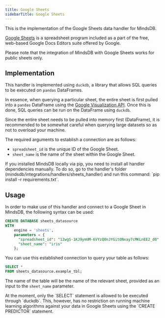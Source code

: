 ```yaml
---
title: Google Sheets
sidebarTitle: Google Sheets
---
```


This is the implementation of the Google Sheets data handler for MindsDB.

[Google Sheets](https://www.google.com/sheets/about/) is a spreadsheet program included as a part of the free, web-based Google Docs Editors suite offered by Google.

<Warning>
Please note that the integration of MindsDB with Google Sheets works for public sheets only.
</Warning>

## Implementation

This handler is implemented using `duckdb`, a library that allows SQL queries to be executed on `pandas` DataFrames.

In essence, when querying a particular sheet, the entire sheet is first pulled into a `pandas` DataFrame using the [Google Visualization API](https://developers.google.com/chart/interactive/docs/reference). Once this is done, SQL queries can be run on the DataFrame using `duckdb`.

<Tip>
Since the entire sheet needs to be pulled into memory first (DataFrame), it is recommended to be somewhat careful when querying large datasets so as not to overload your machine.
</Tip>

The required arguments to establish a connection are as follows:

* `spreadsheet_id` is the unique ID of the Google Sheet.
* `sheet_name` is the name of the sheet within the Google Sheet.

<Tip>
If you installed MindsDB locally via pip, you need to install all handler dependencies manually. To do so, go to the handler's folder (mindsdb/integrations/handlers/sheets_handler) and run this command: `pip install -r requirements.txt`.
</Tip>

## Usage

In order to make use of this handler and connect to a Google Sheet in MindsDB, the following syntax can be used:

```sql
CREATE DATABASE sheets_datasource
WITH
    engine = 'sheets',
    parameters = {
      "spreadsheet_id": "12wgS-1KJ9ymUM-6VYzQ0nJYGitONxay7cMKLnEE2_d0",
      "sheet_name": "iris"
    };
```

You can use this established connection to query your table as follows:

```sql
SELECT *
FROM sheets_datasource.example_tbl;
```

The name of the table will be the name of the relevant sheet, provided as an input to the `sheet_name` parameter.

<Warning>
At the moment, only the `SELECT` statement is allowed to be executed through `duckdb`. This, however, has no restriction on running machine learning algorithms against your data in Google Sheets using the `CREATE PREDICTOR` statement.
</Warning>
